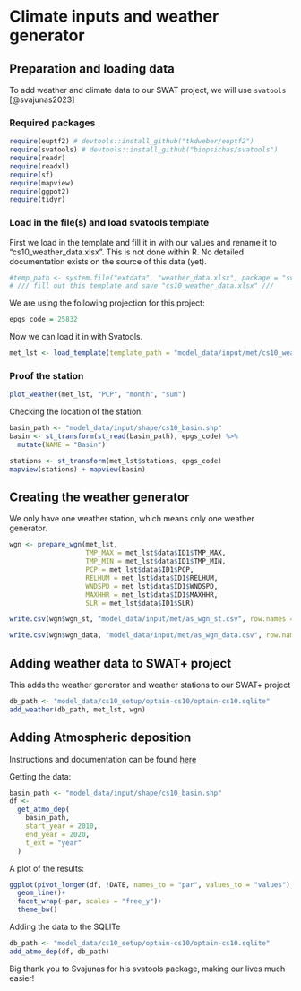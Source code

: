 # Climate inputs and weather generator

## Preparation and loading data

To add weather and climate data to our SWAT project, we will use `svatools` [@svajunas2023]

### Required packages

```r
require(euptf2) # devtools::install_github("tkdweber/euptf2") 
require(svatools) # devtools::install_github("biopsichas/svatools")
require(readr)
require(readxl)
require(sf)
require(mapview)
require(ggpot2)
require(tidyr)
```

### Load in the file(s) and load svatools template

First we load in the template and fill it in with our values and rename it to "cs10_weather_data.xlsx". This is not done within R. No detailed documentation exists on the source of this data (yet).

```r
#temp_path <- system.file("extdata", "weather_data.xlsx", package = "svatools")
# /// fill out this template and save "cs10_weather_data.xlsx" ///
```

We are using the following projection for this project:

```r
epgs_code = 25832
```

Now we can load it in with Svatools.

```r
met_lst <- load_template(template_path = "model_data/input/met/cs10_weather_data.xlsx", epgs_code)
```

### Proof the station

```r
plot_weather(met_lst, "PCP", "month", "sum")
```

Checking the location of the station:

```r
basin_path <- "model_data/input/shape/cs10_basin.shp"
basin <- st_transform(st_read(basin_path), epgs_code) %>%
  mutate(NAME = "Basin")

stations <- st_transform(met_lst$stations, epgs_code)
mapview(stations) + mapview(basin)
```

## Creating the weather generator

We only have one weather station, which means only one weather generator.

```r
wgn <- prepare_wgn(met_lst, 
                   TMP_MAX = met_lst$data$ID1$TMP_MAX, 
                   TMP_MIN = met_lst$data$ID1$TMP_MIN, 
                   PCP = met_lst$data$ID1$PCP, 
                   RELHUM = met_lst$data$ID1$RELHUM, 
                   WNDSPD = met_lst$data$ID1$WNDSPD, 
                   MAXHHR = met_lst$data$ID1$MAXHHR, 
                   SLR = met_lst$data$ID1$SLR)

write.csv(wgn$wgn_st, "model_data/input/met/as_wgn_st.csv", row.names = FALSE, quote = FALSE)

write.csv(wgn$wgn_data, "model_data/input/met/as_wgn_data.csv", row.names = FALSE, quote = FALSE)
```

## Adding weather data to SWAT+ project

This adds the weather generator and weather stations to our SWAT+ project

```r
db_path <- "model_data/cs10_setup/optain-cs10/optain-cs10.sqlite"
add_weather(db_path, met_lst, wgn)
```

## Adding Atmospheric deposition

Instructions and documentation can be found
[here](https://biopsichas.github.io/svatools/articles/deposition.html)

Getting the data:

```r
basin_path <- "model_data/input/shape/cs10_basin.shp"
df <-
  get_atmo_dep(
    basin_path,
    start_year = 2010,
    end_year = 2020,
    t_ext = "year"
  )
```
A plot of the results:

```r
ggplot(pivot_longer(df, !DATE, names_to = "par", values_to = "values"), aes(x = DATE, y = values))+ 
  geom_line()+ 
  facet_wrap(~par, scales = "free_y")+ 
  theme_bw()
```

Adding the data to the SQLITe

```r
db_path <- "model_data/cs10_setup/optain-cs10/optain-cs10.sqlite"
add_atmo_dep(df, db_path)
```
Big thank you to Svajunas for his svatools package, making our lives much easier!
